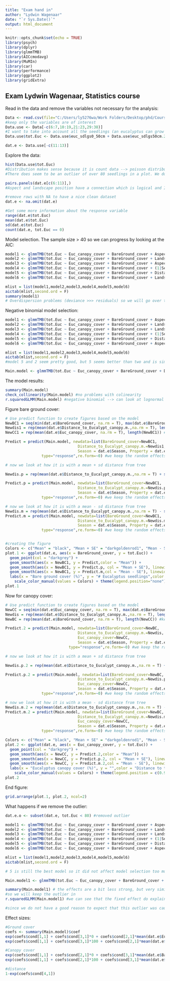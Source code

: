 ```yaml
---
title: "Exam hand in"
author: "Lydwin Wagenaar"
date: "`r Sys.Date()`"
output: html_document
---
```


```r
knitr::opts_chunk$set(echo = TRUE)
library(psych)
library(dplyr)
library(glmmTMB)
library(AICcmodavg)
library(MuMIn)
library(car)
library(performance)
library(ggplot2)
library(gridExtra)
```

## Exam Lydwin Wagenaar, Statistics course
Read in the data and remove the variables not necessary for the analysis:
```r
Data <- read.csv(file="C:/Users/ly5276wa/Work Folders/Desktop/phd/Courses/Statistics course/Exam/Exam2023_data.csv")
#keep only the variables are of interest
Data.use <- Data[-c(6:7,10:19,21:23,29:38)]
#I want to take into account all the seedlings (an eucalyptus can grow around 1 meter per year and we do not know when they stopped having cattle in the area)
Data.use$tot.Euc <- Data.use$euc_sdlgs0_50cm + Data.use$euc_sdlgs50cm.2m + Data.use$euc_sdlgs.2m

dat.e <- Data.use[-c(11:13)]
```

Explore the data:
```r
hist(Data.use$tot.Euc)
#Distribution makes sense because it is count data --> poisson distribution or negative binomial distribution necessary
#There does seem to be an outlier of over 80 seedlings in a plot. We do not have a good reason to remove this outlier yet so we leave it in but need to check how much it affects the results. 

pairs.panels(dat.e[c(6:11)],)
#Aspect and landscape position have a connection which is logical and I will have to choose one of them if I need to include it into the model

#remove rows with NA to have a nice clean dataset
dat.e <- na.omit(dat.e)

#Get some more information about the response variable
range(dat.e$tot.Euc)
mean(dat.e$tot.Euc)
sd(dat.e$tot.Euc)
count(dat.e, tot.Euc == 0)
```
Model selection. The sample size > 40 so we can progress by looking at the AIC:
```r
model1 <- glmmTMB(tot.Euc ~ Euc_canopy_cover + BareGround_cover + Aspect + Distance_to_Eucalypt_canopy.m. + (1|Season) + (1|Property), data = dat.e, na.action = na.exclude, family = "poisson")
model2 <- glmmTMB(tot.Euc ~ Euc_canopy_cover + BareGround_cover + Landscape.position + Distance_to_Eucalypt_canopy.m. + (1|Season) + (1|Property), data = dat.e, na.action = na.exclude, family = "poisson")
model3 <- glmmTMB(tot.Euc ~ Euc_canopy_cover + BareGround_cover + Aspect + (1|Season) + (1|Property), data = dat.e, na.action = na.exclude, family = "poisson")
model4 <- glmmTMB(tot.Euc ~ Euc_canopy_cover + BareGround_cover + (1|Season) + (1|Property), data = dat.e, na.action = na.exclude, family = "poisson")
model5 <- glmmTMB(tot.Euc ~ Euc_canopy_cover + BareGround_cover + Distance_to_Eucalypt_canopy.m. + (1|Season) + (1|Property), data = dat.e, na.action = na.exclude, family = "poisson")
model6 <- glmmTMB(tot.Euc ~ Euc_canopy_cover + BareGround_cover + Landscape.position + (1|Season) + (1|Property), data = dat.e, na.action = na.exclude, family = "poisson")

mlist = list(model1,model2,model3,model4,model5,model6)
aictab(mlist,second.ord = F)
summary(model1)
# Overdispersion problems (deviance >>> residuals) so we will go over to a negative binomial distribution instead
```

Negative binomial model selection:
```r
model1 <- glmmTMB(tot.Euc ~ Euc_canopy_cover + BareGround_cover + Aspect + Distance_to_Eucalypt_canopy.m. + (1|Season) + (1|Property), data = dat.e, na.action = na.exclude, family = "nbinom2")
model2 <- glmmTMB(tot.Euc ~ Euc_canopy_cover + BareGround_cover + Landscape.position + Distance_to_Eucalypt_canopy.m. + (1|Season) + (1|Property), data = dat.e, na.action = na.exclude, family = "nbinom2")
model3 <- glmmTMB(tot.Euc ~ Euc_canopy_cover + BareGround_cover + Landscape.position + (1|Season) + (1|Property), data = dat.e, na.action = na.exclude, family = "nbinom2")
model4 <- glmmTMB(tot.Euc ~ Euc_canopy_cover + BareGround_cover + (1|Season) + (1|Property), data = dat.e, na.action = na.exclude, family = "nbinom2")
model5 <- glmmTMB(tot.Euc ~ Euc_canopy_cover + BareGround_cover + Distance_to_Eucalypt_canopy.m. + (1|Season) + (1|Property), data = dat.e, na.action = na.exclude, family = "nbinom2")
model6 <- glmmTMB(tot.Euc ~ Euc_canopy_cover + BareGround_cover + Aspect + (1|Season) + (1|Property), data = dat.e, na.action = na.exclude, family = "nbinom2")

mlist = list(model1,model2,model3,model4,model5,model6)
aictab(mlist,second.ord = F)
#model 5 and 2 seem pretty good, but 5 seems better than two and is simpler so we will go with this model.

Main.model <- glmmTMB(tot.Euc ~ Euc_canopy_cover + BareGround_cover + Distance_to_Eucalypt_canopy.m. + (1|Season) + (1|Property), data = dat.e, na.action = na.exclude, family = "nbinom2")
```

The model results:
```r
summary(Main.model)
check_collinearity(Main.model) #no problems with colinearity 
r.squaredGLMM(Main.model) #negative binomial --> can look at lognormal which shows that 14% is explained by fixed effects and 67% is explained by total model.
```
Figure bare ground cover:
```r
# Use predict function to create figures based on the model
NewBC1 = seq(min(dat.e$BareGround_cover, na.rm = T), max(dat.e$BareGround_cover, na.rm = T), length.out = length(dat.e$Aspect))
Newdis1 = rep(mean(dat.e$Distance_to_Eucalypt_canopy.m.,na.rm = T), length(NewBC1)) #keep the distance from Eu. trees on mean.
NewCC1 = rep(mean(dat.e$Euc_canopy_cover, na.rm = T), length(NewBC1)) #keep the Canopy cover on mean.

Predict = predict(Main.model, newdata=list(BareGround_cover=NewBC1, 
                                Distance_to_Eucalypt_canopy.m.=Newdis1, Euc_canopy_cover=NewCC1, 
                                Season = dat.e$Season, Property = dat.e$Property), 
                type="response",re.form=~0) #we keep the random effects on 0

# now we look at how it is with a mean + sd distance from tree

Newdis.p = rep(mean(dat.e$Distance_to_Eucalypt_canopy.m.,na.rm = T) + sd(dat.e$Distance_to_Eucalypt_canopy.m.,na.rm=T), length(NewBC1)) #keep the distance from Eu. trees on mean.

Predict.p = predict(Main.model, newdata=list(BareGround_cover=NewBC1, 
                                Distance_to_Eucalypt_canopy.m.=Newdis.p, Euc_canopy_cover=NewCC1, 
                                Season = dat.e$Season, Property = dat.e$Property), 
                type="response",re.form=~0) #we keep the random effects on 0

# now we look at how it is with a mean - sd distance from tree
Newdis.m = rep(mean(dat.e$Distance_to_Eucalypt_canopy.m.,na.rm = T) - sd(dat.e$Distance_to_Eucalypt_canopy.m.,na.rm=T), length(NewBC1))
Predict.m = predict(Main.model, newdata=list(BareGround_cover=NewBC1, 
                                Distance_to_Eucalypt_canopy.m.=Newdis.m, Euc_canopy_cover=NewCC1, 
                                Season = dat.e$Season, Property = dat.e$Property), 
                type="response",re.form=~0) #we keep the random effects on 0


#creating the figure
Colors <- c("Mean" = "black", "Mean + SE" = "darkgoldenrod1", "Mean - SE" = "darkred")
plot.1 <- ggplot(dat.e, aes(x = BareGround_cover, y = tot.Euc)) +
  geom_point(col = "darkgrey") +
  geom_smooth(aes(x = NewBC1, y = Predict,color = "Mean")) +
  geom_smooth(aes(x = NewBC1, y = Predict.p, col = "Mean + SE"), linewidth=0.8, linetype = "dashed") +
  geom_smooth(aes(x = NewBC1, y = Predict.m,col = "Mean - SE"), linewidth=0.8, linetype = "dashed") +
  labs(x = "Bare ground cover (%)", y = "# Eucalyptus seedlings",color = "Distance to tree:") +
    scale_color_manual(values = Colors) + theme(legend.position="none")
plot.1
```
Now for canopy cover:
```r
# Use predict function to create figures based on the model
NewCC = seq(min(dat.e$Euc_canopy_cover, na.rm = T), max(dat.e$BareGround_cover, na.rm = T), length.out = length(dat.e$Aspect))
Newdis = rep(mean(dat.e$Distance_to_Eucalypt_canopy.m.,na.rm = T), length(NewCC)) #keep the distance from Eu. trees on mean.
NewBC = rep(mean(dat.e$BareGround_cover, na.rm = T), length(NewCC)) #keep the Canopy cover on mean.

Predict.2 = predict(Main.model, newdata=list(BareGround_cover=NewBC, 
                                Distance_to_Eucalypt_canopy.m.=Newdis,
                                Euc_canopy_cover=NewCC, 
                                Season = dat.e$Season, Property = dat.e$Property),
                            type="response",re.form=~0) #we keep the random effects on 0

# now we look at how it is with a mean + sd distance from tree

Newdis.p.2 = rep(mean(dat.e$Distance_to_Eucalypt_canopy.m.,na.rm = T) + sd(dat.e$Distance_to_Eucalypt_canopy.m.,na.rm=T), length(NewCC)) #keep the distance from Eu. trees on mean.

Predict.p.2 = predict(Main.model, newdata=list(BareGround_cover=NewBC, 
                                Distance_to_Eucalypt_canopy.m.=Newdis.p.2, 
                                Euc_canopy_cover=NewCC, 
                                Season = dat.e$Season, Property = dat.e$Property), 
                type="response",re.form=~0) #we keep the random effects on 0

# now we look at how it is with a mean - sd distance from tree
Newdis.m.2 = rep(mean(dat.e$Distance_to_Eucalypt_canopy.m.,na.rm = T) - sd(dat.e$Distance_to_Eucalypt_canopy.m.,na.rm=T), length(NewCC))
Predict.m.2 = predict(Main.model, newdata=list(BareGround_cover=NewBC, 
                                Distance_to_Eucalypt_canopy.m.=Newdis.m.2, 
                                Euc_canopy_cover=NewCC, 
                                Season = dat.e$Season, Property = dat.e$Property), 
                type="response",re.form=~0) #we keep the random effects on 0

Colors <- c("Mean" = "black", "Mean + SE" = "darkgoldenrod1", "Mean - SE" = "darkred")
plot.2 <- ggplot(dat.e, aes(x = Euc_canopy_cover, y = tot.Euc)) +
  geom_point(col = "darkgrey") +
  geom_smooth(aes(x = NewCC, y = Predict.2,color = "Mean")) +
  geom_smooth(aes(x = NewCC, y = Predict.p.2, col = "Mean + SE"), linewidth=0.8, linetype = "dashed") +
  geom_smooth(aes(x = NewCC, y = Predict.m.2,col = "Mean - SE"), linewidth=0.8, linetype = "dashed") +
  labs(x = "Eucalyptus canopy cover (%)", y = "",color = "Distance to tree") +
    scale_color_manual(values = Colors) + theme(legend.position = c(0.9,0.9))
plot.2

```
End figure:
```r
grid.arrange(plot.1, plot.2, ncol=2)

```

What happens if we remove the outlier:
```r
dat.e.o <- subset(dat.e, tot.Euc < 80) #removed outlier

model1 <- glmmTMB(tot.Euc ~ Euc_canopy_cover + BareGround_cover + Aspect + Distance_to_Eucalypt_canopy.m. + (1|Season) + (1|Property), data = dat.e.o, na.action = na.exclude, family = "nbinom2")
model2 <- glmmTMB(tot.Euc ~ Euc_canopy_cover + BareGround_cover + Landscape.position + Distance_to_Eucalypt_canopy.m. + (1|Season) + (1|Property), data = dat.e.o, na.action = na.exclude, family = "nbinom2")
model3 <- glmmTMB(tot.Euc ~ Euc_canopy_cover + BareGround_cover + Landscape.position + (1|Season) + (1|Property), data = dat.e.o, na.action = na.exclude, family = "nbinom2")
model4 <- glmmTMB(tot.Euc ~ Euc_canopy_cover + BareGround_cover + (1|Season) + (1|Property), data = dat.e.o, na.action = na.exclude, family = "nbinom2")
model5 <- glmmTMB(tot.Euc ~ Euc_canopy_cover + BareGround_cover + Distance_to_Eucalypt_canopy.m. + (1|Season) + (1|Property), data = dat.e.o, na.action = na.exclude, family = "nbinom2")
model6 <- glmmTMB(tot.Euc ~ Euc_canopy_cover + BareGround_cover + Aspect + (1|Season) + (1|Property), data = dat.e.o, na.action = na.exclude, family = "nbinom2")

mlist = list(model1,model2,model3,model4,model5,model6)
aictab(mlist,second.ord = F)

# 5 is still the best model so it did not affect model selection too much

Main.model1 <- glmmTMB(tot.Euc ~ Euc_canopy_cover + BareGround_cover + Distance_to_Eucalypt_canopy.m. + (1|Season) + (1|Property), data = dat.e.o, na.action = na.exclude, family = "nbinom2")

summary(Main.model1) # the effects are a bit less strong, but very similar otherwise
#so we will keep the outlier in
r.squaredGLMM(Main.model1) #we can see that the fixed effect do explain less of the model without the outlier which is also what we found in the summary table.

#since we do not have a good reason to expect that this outlier was caused by a measurement error, and it does not change the patterns of the results, we will include the outlier in the analysis.
```

Effect sizes:
```r
#Ground cover
coefs <- summary(Main.model)$coef
exp(coefs$cond[1,1] + coefs$cond[3,1]*0 + coefs$cond[2,1]*mean(dat.e$Euc_canopy_cover,na.rm = T) + coefs$cond[4,1]*mean(dat.e$Distance_to_Eucalypt_canopy.m.,na.rm = T))
exp(coefs$cond[1,1] + coefs$cond[3,1]*100 + coefs$cond[2,1]*mean(dat.e$Euc_canopy_cover,na.rm = T) + coefs$cond[4,1]*mean(dat.e$Distance_to_Eucalypt_canopy.m.,na.rm = T))

#Canopy cover
exp(coefs$cond[1,1] + coefs$cond[2,1]*0 + coefs$cond[3,1]*mean(dat.e$BareGround_cover,na.rm = T) + coefs$cond[4,1]*mean(dat.e$Distance_to_Eucalypt_canopy.m.,na.rm = T))
exp(coefs$cond[1,1] + coefs$cond[2,1]*100 + coefs$cond[3,1]*mean(dat.e$BareGround_cover,na.rm = T) + coefs$cond[4,1]*mean(dat.e$Distance_to_Eucalypt_canopy.m.,na.rm = T))

#distance
1-exp(coefs$cond[4,1])
```